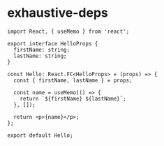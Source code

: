 # exhaustive-deps

```tsx
import React, { useMemo } from 'react';

export interface HelloProps {
  firstName: string;
  lastName: string;
}

const Hello: React.FC<HelloProps> = (props) => {
  const { firstName, lastName } = props;

  const name = useMemo(() => {
    return `${firstName} ${lastName}`;
  }, []);

  return <p>{name}</p>;
};

export default Hello;
```
